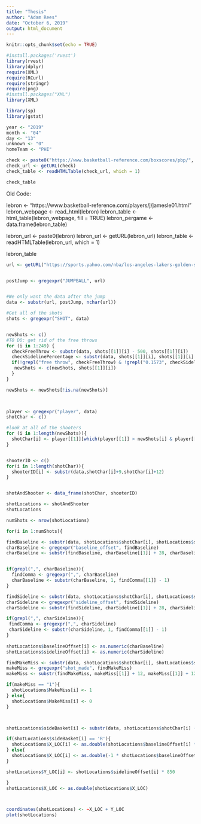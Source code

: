 ```yaml
---
title: "Thesis"
author: "Adam Rees"
date: "October 6, 2019"
output: html_document
---
```


```r
knitr::opts_chunk$set(echo = TRUE)
```

```r
#install.packages('rvest')
library(rvest)
library(dplyr)
require(XML)
require(RCurl)
require(stringr)
require(png)
#install.packages("XML")
library(XML)

library(sp)
library(gstat)


```



```r

year <- "2019"
month <- "04"
day <- "13"
unknown <- "0"
homeTeam <- "PHI"

check <- paste0("https://www.basketball-reference.com/boxscores/pbp/", year, month, day, "0", homeTeam, ".html")
check_url <- getURL(check)
check_table <- readHTMLTable(check_url, which = 1)

check_table


```

Old Code:

lebron <- "https://www.basketball-reference.com/players/j/jamesle01.html"
lebron_webpage <- read_html(lebron)
lebron_table <- html_table(lebron_webpage, fill = TRUE)
lebron_pergame <- data.frame(lebron_table)

lebron_url <- paste0(lebron)
lebron_url <- getURL(lebron_url)
lebron_table <- readHTMLTable(lebron_url, which = 1)

lebron_table




```r
url <- getURL("https://sports.yahoo.com/nba/los-angeles-lakers-golden-state-warriors-2019100509/?section=gamestream")


postJump <- gregexpr("JUMPBALL", url)


#We only want the data after the jump
data <- substr(url, postJump, nchar(url))
```


```r


#Get all of the shots 
shots <- gregexpr("SHOT", data)


newShots <- c()
#TO DO: get rid of the free throws
for (i in 1:249) {
  checkFreeThrow <- substr(data, shots[[1]][i] - 500, shots[[1]][i])
  checkSidelinePercentage <- substr(data, shots[[1]][i], shots[[1]][i] + 250)
  if(!grepl("free throw", checkFreeThrow) & !grepl("0.1573", checkSidelinePercentage)){
   newShots <- c(newShots, shots[[1]][i])
  }
}

newShots <- newShots[!is.na(newShots)]

 

player <- gregexpr("player", data)
shotChar <- c()

#look at all of the shooters
for (i in 1:length(newShots)){
  shotChar[i] <- player[[1]][which(player[[1]] > newShots[i] & player[[1]] < newShots[i]+47)]
}


shooterID <- c()
for(i in 1:length(shotChar)){
  shooterID[i] <- substr(data,shotChar[i]+9,shotChar[i]+12)
}


shotAndShooter <- data_frame(shotChar, shooterID)

shotLocations <- shotAndShooter 
shotLocations
```



```r

numShots <- nrow(shotLocations)

for(i in 1:numShots){

findBaseline <- substr(data, shotLocations$shotChar[i], shotLocations$shotChar[i] + 120)
charBaseline <- gregexpr("baseline_offset", findBaseline)
charBaseline <- substr(findBaseline, charBaseline[[1]] + 28, charBaseline[[1]] + 34)


if(grepl(",", charBaseline)){
  findComma <- gregexpr(",", charBaseline)
  charBaseline <- substr(charBaseline, 1, findComma[[1]] - 1)
}

findSideline <- substr(data, shotLocations$shotChar[i], shotLocations$shotChar[i] + 300)
charSideline <- gregexpr("sideline_offset", findSideline)
charSideline <- substr(findSideline, charSideline[[1]] + 28, charSideline[[1]] + 32)

if(grepl(",", charSideline)){
 findComma <- gregexpr(",", charSideline)
 charSideline <- substr(charSideline, 1, findComma[[1]] - 1)
}
  
shotLocations$baselineOffset[i] <- as.numeric(charBaseline)
shotLocations$sidelineOffset[i] <- as.numeric(charSideline)

findMakeMiss <- substr(data, shotLocations$shotChar[i], shotLocations$shotChar[i] + 460)
makeMiss <- gregexpr("shot_made", findMakeMiss)
makeMiss <- substr(findMakeMiss, makeMiss[[1]] + 12, makeMiss[[1]] + 12)

if(makeMiss == "1"){
  shotLocations$MakeMiss[i] <- 1
} else{
  shotLocations$MakeMiss[i] <- 0
}



shotLocations$sideBasket[i] <- substr(data, shotLocations$shotChar[i] + 62, shotLocations$shotChar[i] + 62)

if(shotLocations$sideBasket[i] == 'R'){
  shotLocations$X_LOC[i] <- as.double(shotLocations$baselineOffset[i] * 500)
} else{
  shotLocations$X_LOC[i] <- as.double(-1 * shotLocations$baselineOffset[i] * 500)
}

shotLocations$Y_LOC[i] <- shotLocations$sidelineOffset[i] * 850

}
shotLocations$X_LOC <- as.double(shotLocations$X_LOC)



coordinates(shotLocations) <- ~X_LOC + Y_LOC
plot(shotLocations)
```











